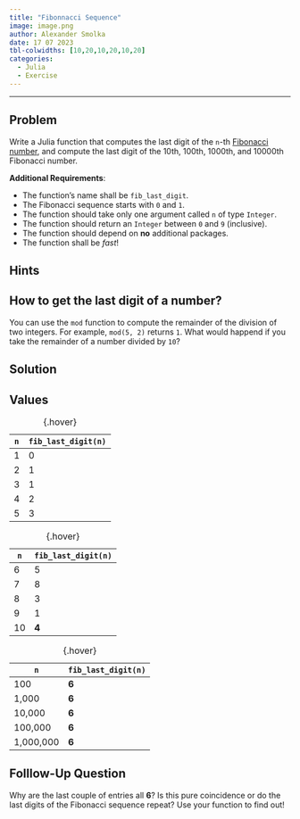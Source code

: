 ```yaml
---
title: "Fibonnacci Sequence"
image: image.png
author: Alexander Smolka
date: 17 07 2023
tbl-colwidths: [10,20,10,20,10,20]
categories:
  - Julia
  - Exercise
---
```


---

## Problem

Write a Julia function that computes the last digit of the `n`-th [Fibonacci number](https://en.wikipedia.org/wiki/Fibonacci_sequence), and compute the last digit of the 10th, 100th, 1000th, and 10000th Fibonacci number.

**Additional Requirements**:

* The function's name shall be `fib_last_digit`.
* The Fibonacci sequence starts with `0` and `1`.
* The function should take only one argument called `n` of type `Integer`.
* The function should return an `Integer` between `0` and `9` (inclusive).
* The function should depend on **no** additional packages.
* The function shall be *fast*!


## Hints

::: {.callout-note collapse="true" appearance="simple"}
# How to get the last digit of a number?
You can use the `mod` function to compute the remainder of the division of two integers. For example, `mod(5, 2)` returns `1`. What would happend if you take the remainder of a number divided by `10`?
:::


## Solution

::: {.callout-note collapse="true" appearance="simple"}
# Values

::: {layout-ncol=3}

| `n` | `fib_last_digit(n)` |
|---|---|
| 1 | 0 |
| 2 | 1 |
| 3 | 1 |
| 4 | 2 |
| 5 | 3 |

: {.hover}

| `n` | `fib_last_digit(n)` |
|---|---|
| 6 | 5 |
| 7 | 8 |
| 8 | 3 |
| 9 | 1 |
| 10 | **4** |

: {.hover}

| `n` | `fib_last_digit(n)` |
|---|---|
| 100 | **6** |
| 1,000 | **6** |
| 10,000 | **6** |
| 100,000 | **6** |
| 1,000,000 | **6** |

: {.hover}

:::

:::

::: {.callout-note collapse="true" appearance="simple"}
# Folllow-Up Question

Why are the last couple of entries all **6**? Is this pure coincidence or do the last digits of the Fibonacci sequence repeat? Use your function to find out!

:::